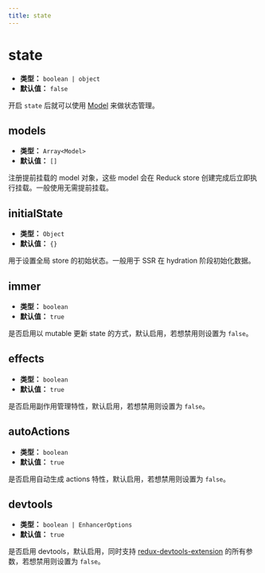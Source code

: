 ```yaml
---
title: state
---
```


# state

- **类型：** `boolean | object`
- **默认值：** `false`

开启 `state` 后就可以使用 [Model](/guides/topic-detail/model/quick-start) 来做状态管理。

## models

- **类型：** `Array<Model>`
- **默认值：** `[]`

注册提前挂载的 model 对象，这些 model 会在 Reduck store 创建完成后立即执行挂载。一般使用无需提前挂载。

## initialState

- **类型：** `Object`
- **默认值：** `{}`

用于设置全局 store 的初始状态。一般用于 SSR 在 hydration 阶段初始化数据。

## immer

- **类型：** `boolean`
- **默认值：** `true`

是否启用以 mutable 更新 state 的方式，默认启用，若想禁用则设置为 `false`。

## effects

- **类型：** `boolean`
- **默认值：** `true`

是否启用副作用管理特性，默认启用，若想禁用则设置为 `false`。

## autoActions

- **类型：** `boolean`
- **默认值：** `true`

是否启用自动生成 actions 特性，默认启用，若想禁用则设置为 `false`。

## devtools

- **类型：** `boolean | EnhancerOptions`
- **默认值：** `true`

是否启用 devtools，默认启用，同时支持 [redux-devtools-extension](https://github.com/zalmoxisus/redux-devtools-extension/blob/master/docs/API/Arguments.md) 的所有参数，若想禁用则设置为 `false`。
